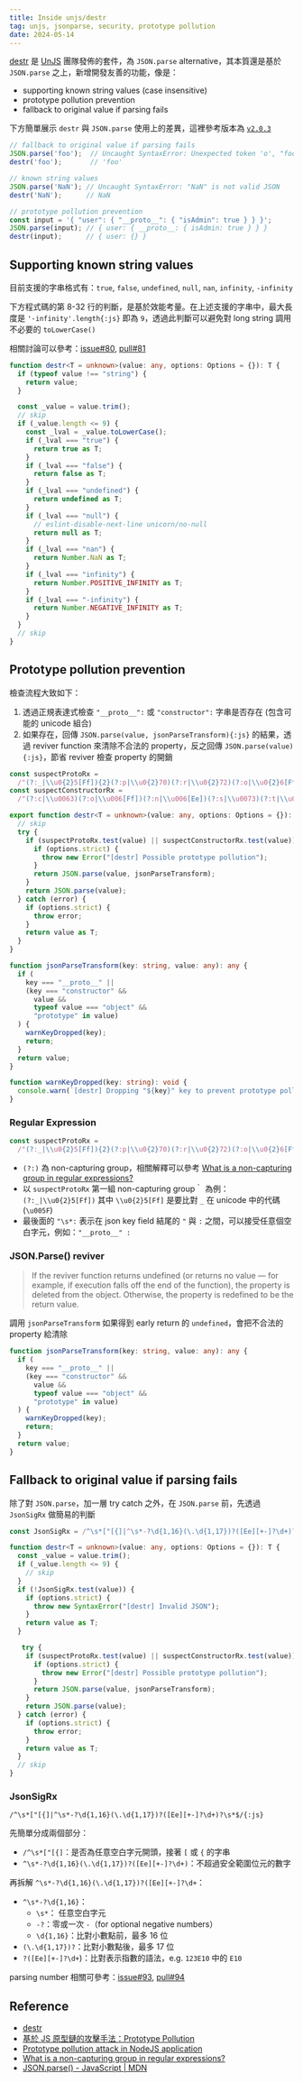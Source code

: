 ```yaml
---
title: Inside unjs/destr
tag: unjs, jsonparse, security, prototype pollution
date: 2024-05-14
---
```


[destr](https://github.com/unjs/destr) 是 [UnJS](https://github.com/unjs) 團隊發佈的套件，為 `JSON.parse` alternative，其本質還是基於 `JSON.parse` 之上，新增開發友善的功能，像是：

- supporting known string values (case insensitive)
- prototype pollution prevention
- fallback to original value if parsing fails

下方簡單展示 `destr` 與 `JSON.parse` 使用上的差異，這裡參考版本為 [`v2.0.3`](https://github.com/unjs/destr/tree/6a75e3318e7cd743f9f5a3b96721dce48f42e7ba)

```ts
// fallback to original value if parsing fails
JSON.parse('foo');  // Uncaught SyntaxError: Unexpected token 'o', "foo" is not valid JSON
destr('foo');       // 'foo'

// known string values
JSON.parse('NaN'); // Uncaught SyntaxError: "NaN" is not valid JSON
destr('NaN');      // NaN

// prototype pollution prevention
const input = '{ "user": { "__proto__": { "isAdmin": true } } }';
JSON.parse(input); // { user: { __proto__: { isAdmin: true } } }
destr(input);      // { user: {} }
```

## Supporting known string values

目前支援的字串格式有：`true`, `false`, `undefined`, `null`, `nan`, `infinity`, `-infinity`

下方程式碼的第 8-32 行的判斷，是基於效能考量。在上述支援的字串中，最大長度是 `'-infinity'.length{:js}` 即為 `9`，透過此判斷可以避免對 long string 調用不必要的 `toLowerCase()`

相關討論可以參考：[issue#80](https://github.com/unjs/destr/issues/80), [pull#81](https://github.com/unjs/destr/pull/81)

```ts showLineNumbers {8-32}
function destr<T = unknown>(value: any, options: Options = {}): T {
  if (typeof value !== "string") {
    return value;
  }

  const _value = value.trim();
  // skip
  if (_value.length <= 9) {
    const _lval = _value.toLowerCase();
    if (_lval === "true") {
      return true as T;
    }
    if (_lval === "false") {
      return false as T;
    }
    if (_lval === "undefined") {
      return undefined as T;
    }
    if (_lval === "null") {
      // eslint-disable-next-line unicorn/no-null
      return null as T;
    }
    if (_lval === "nan") {
      return Number.NaN as T;
    }
    if (_lval === "infinity") {
      return Number.POSITIVE_INFINITY as T;
    }
    if (_lval === "-infinity") {
      return Number.NEGATIVE_INFINITY as T;
    }
  }
  // skip
}
```

## Prototype pollution prevention

檢查流程大致如下：

1. 透過正規表達式檢查 `"__proto__":` 或 `"constructor":` 字串是否存在 (包含可能的 unicode 組合)
1. 如果存在，回傳 `JSON.parse(value, jsonParseTransform){:js}` 的結果，透過 reviver function 來清除不合法的 property，反之回傳 `JSON.parse(value){:js}`，節省 reviver 檢查 property 的開銷

```ts showLineNumbers {9-15}
const suspectProtoRx =
  /"(?:_|\\u0{2}5[Ff]){2}(?:p|\\u0{2}70)(?:r|\\u0{2}72)(?:o|\\u0{2}6[Ff])(?:t|\\u0{2}74)(?:o|\\u0{2}6[Ff])(?:_|\\u0{2}5[Ff]){2}"\s*:/;
const suspectConstructorRx =
  /"(?:c|\\u0063)(?:o|\\u006[Ff])(?:n|\\u006[Ee])(?:s|\\u0073)(?:t|\\u0074)(?:r|\\u0072)(?:u|\\u0075)(?:c|\\u0063)(?:t|\\u0074)(?:o|\\u006[Ff])(?:r|\\u0072)"\s*:/;

export function destr<T = unknown>(value: any, options: Options = {}): T {
  // skip
  try {
    if (suspectProtoRx.test(value) || suspectConstructorRx.test(value)) {
      if (options.strict) {
        throw new Error("[destr] Possible prototype pollution");
      }
      return JSON.parse(value, jsonParseTransform);
    }
    return JSON.parse(value);
  } catch (error) {
    if (options.strict) {
      throw error;
    }
    return value as T;
  }
}

function jsonParseTransform(key: string, value: any): any {
  if (
    key === "__proto__" ||
    (key === "constructor" &&
      value &&
      typeof value === "object" &&
      "prototype" in value)
  ) {
    warnKeyDropped(key);
    return;
  }
  return value;
}

function warnKeyDropped(key: string): void {
  console.warn(`[destr] Dropping "${key}" key to prevent prototype pollution.`);
}
```

### Regular Expression

```ts
const suspectProtoRx =
  /"(?:_|\\u0{2}5[Ff]){2}(?:p|\\u0{2}70)(?:r|\\u0{2}72)(?:o|\\u0{2}6[Ff])(?:t|\\u0{2}74)(?:o|\\u0{2}6[Ff])(?:_|\\u0{2}5[Ff]){2}"\s*:/;
```

- `(?:)` 為 non-capturing group，相關解釋可以參考 [What is a non-capturing group in regular expressions?](https://stackoverflow.com/questions/3512471/what-is-a-non-capturing-group-in-regular-expressions)
- 以 `suspectProtoRx` 第一組 non-capturing group｀ 為例：`(?:_|\\u0{2}5[Ff])` 其中 `\\u0{2}5[Ff]` 是要比對 `_` 在 unicode 中的代碼 (`\u005F`)
- 最後面的 `"\s*:` 表示在 json key field 結尾的 `"` 與 `:` 之間，可以接受任意個空白字元，例如：`"__proto__" :`

### JSON.Parse() reviver

>If the reviver function returns undefined (or returns no value — for example, if execution falls off the end of the function), the property is deleted from the object. Otherwise, the property is redefined to be the return value.

調用 `jsonParseTransform` 如果得到 early return 的 `undefined`，會把不合法的 property 給清除

```ts
function jsonParseTransform(key: string, value: any): any {
  if (
    key === "__proto__" ||
    (key === "constructor" &&
      value &&
      typeof value === "object" &&
      "prototype" in value)
  ) {
    warnKeyDropped(key);
    return;
  }
  return value;
}
```

## Fallback to original value if parsing fails

除了對 `JSON.parse`，加一層 try catch 之外，在 `JSON.parse` 前，先透過 `JsonSigRx` 做簡易的判斷

```ts showLineNumbers {1, 8-13, 23-28}
const JsonSigRx = /^\s*["[{]|^\s*-?\d{1,16}(\.\d{1,17})?([Ee][+-]?\d+)?\s*$/;

function destr<T = unknown>(value: any, options: Options = {}): T {
  const _value = value.trim();
  if (_value.length <= 9) {
    // skip
  }
  if (!JsonSigRx.test(value)) {
    if (options.strict) {
      throw new SyntaxError("[destr] Invalid JSON");
    }
    return value as T;
  }

   try {
    if (suspectProtoRx.test(value) || suspectConstructorRx.test(value)) {
      if (options.strict) {
        throw new Error("[destr] Possible prototype pollution");
      }
      return JSON.parse(value, jsonParseTransform);
    }
    return JSON.parse(value);
  } catch (error) {
    if (options.strict) {
      throw error;
    }
    return value as T;
  }
  // skip
}
```

### JsonSigRx

`/^\s*["[{]|^\s*-?\d{1,16}(\.\d{1,17})?([Ee][+-]?\d+)?\s*$/{:js}`

先簡單分成兩個部分：

- `/^\s*["[{]`：是否為任意空白字元開頭，接著 `[` 或 `{` 的字串
- `^\s*-?\d{1,16}(\.\d{1,17})?([Ee][+-]?\d+)`：不超過安全範圍位元的數字

再拆解 `^\s*-?\d{1,16}(\.\d{1,17})?([Ee][+-]?\d+`：

- `^\s*-?\d{1,16}`：
  - `\s*`： 任意空白字元
  - `-?`：零或一次 `-`（for optional negative numbers）
  - `\d{1,16}`：比對小數點前，最多 16 位
- `(\.\d{1,17})?`：比對小數點後，最多 17 位
- `?([Ee][+-]?\d+`)：比對表示指數的語法，e.g. `123E10` 中的 `E10`
  
parsing number 相關可參考：[issue#93](https://github.com/unjs/destr/issues/93), [pull#94](https://github.com/unjs/destr/pull/94)

## Reference

- [destr](https://github.com/unjs/destr)
- [基於 JS 原型鏈的攻擊手法：Prototype Pollution](https://github.com/aszx87410/blog/issues/88)
- [Prototype pollution attack in NodeJS application](https://github.com/HoLyVieR/prototype-pollution-nsec18/blob/master/paper/JavaScript_prototype_pollution_attack_in_NodeJS.pdf)
- [What is a non-capturing group in regular expressions?](https://stackoverflow.com/questions/3512471/what-is-a-non-capturing-group-in-regular-expressions)
- [JSON.parse() - JavaScript | MDN](https://developer.mozilla.org/en-US/docs/Web/JavaScript/Reference/Global_Objects/JSON/parse)
